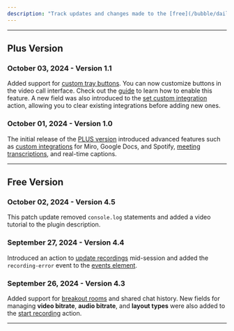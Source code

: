 ```yaml
---
description: "Track updates and changes made to the [free](/bubble/daily/changelog#free-version) and [PLUS](/bubble/daily/changelog#plus-version) Daily Video Conferencing & Chat Plugin."
---
```



---

## Plus Version

### **October 03, 2024 - Version 1.1**

Added support for [custom tray buttons](/bubble/daily/plugin-reference/actions/update-custom-tray-buttons). You can now customize buttons in the video call interface. Check out the [guide](/bubble/daily/how-tos/add-custom-buttons) to learn how to enable this feature. A new field was also introduced to the [set custom integration](/bubble/daily/plugin-reference/actions/set-custom-integration) action, allowing you to clear existing integrations before adding new ones.

### **October 01, 2024 - Version 1.0**

The initial release of the [PLUS version](https://bubble.io/plugin/daily-video--audio-plus-1727441795463x240182085842370560) introduced advanced features such as [custom integrations](/bubble/daily/how-tos/add-custom-integrations) for Miro, Google Docs, and Spotify, [meeting transcriptions](/bubble/daily/how-tos/transcribe-a-meeting), and real-time captions.

---

## Free Version

### **October 02, 2024 - Version 4.5**

This patch update removed `console.log` statements and added a video tutorial to the plugin description.

### **September 27, 2024 - Version 4.4**

Introduced an action to [update recordings](/bubble/daily/plugin-reference/actions/update-recording) mid-session and added the `recording-error` event to the [events element](/bubble/daily/plugin-reference/elements/daily-events).

### **September 26, 2024 - Version 4.3**

Added support for [breakout rooms](/bubble/daily/how-tos/enable-breakout-rooms) and shared chat history. New fields for managing **video bitrate**, **audio bitrate**, and **layout types** were also added to the [start recording](/bubble/daily/plugin-reference/actions/start-recording) action.

---

<dailyBubbleFooter />
